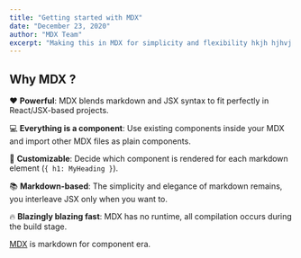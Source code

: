 ```yaml
---
title: "Getting started with MDX"
date: "December 23, 2020"
author: "MDX Team"
excerpt: "Making this in MDX for simplicity and flexibility hkjh hjhvj hhkj hkjgbkjbjk bjbkjbkjlbk jbkjbjk.jb"
---
```


## Why MDX ?

❤️ **Powerful**: MDX blends markdown and JSX syntax to fit perfectly in
React/JSX-based projects.

💻 **Everything is a component**: Use existing components inside your
MDX and import other MDX files as plain components.

🔧 **Customizable**: Decide which component is rendered for each markdown
element (`{ h1: MyHeading }`).

📚 **Markdown-based**: The simplicity and elegance of markdown remains,
you interleave JSX only when you want to.

🔥 **Blazingly blazing fast**: MDX has no runtime, all compilation occurs
during the build stage.

[MDX](https://mdxjs.com) is markdown for component era.
